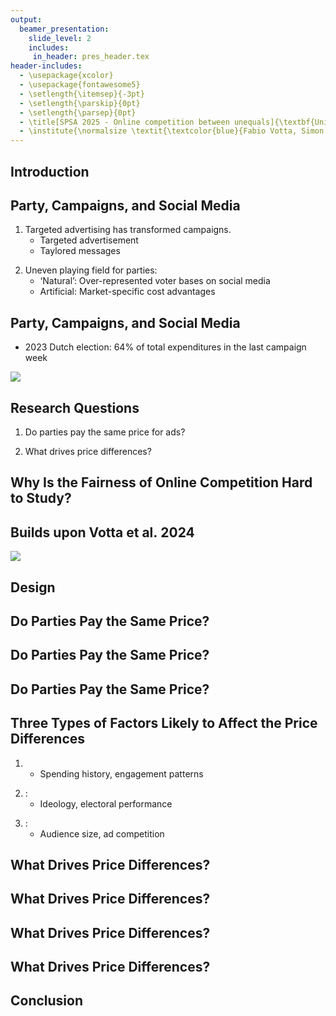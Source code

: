 ```yaml
---
output: 
  beamer_presentation:
    slide_level: 2
    includes:
     in_header: pres_header.tex
header-includes:
  - \usepackage{xcolor}
  - \usepackage{fontawesome5}
  - \setlength{\itemsep}{-3pt}
  - \setlength{\parskip}{0pt}
  - \setlength{\parsep}{0pt}
  - \title[SPSA 2025 - Online competition between unequals]{\textbf{United in Diversity, Divided by Algorithms?} \\ \quad \vspace{.2cm} \\ \large A Cross-National Examination of the Role of Ad Delivery Algorithms for Political Campaigns during the 2024 European Parliament Elections}
  - \institute{\normalsize \textit{\textcolor{blue}{Fabio Votta, Simon Kruschinski, Mads Fuglsang Hove, Anamaria Dutceac Segesten, Márton Bene, Christina Gahn, Linn Sandberg, Jan Zilinsky, Claes de Vreese, James P. Cross, Ruth Dassonneville, Tom Dobber and Benjamin Guinaudeau}} \\ \small \vspace{.7cm} January 9, 2025}
--- 
```


\setbeamerfont{footnote}{size=\tiny}
\setbeamerfont{normal text}{size=\tiny}

\titlepage


## Introduction

\begin{enumerate}
  \item Representative democracy relies on the principle of fair competition
    between political entrepreneurs
  \vspace{.2cm}
  \pause

  \item Campaign regulations serve this purpose:
    \begin{itemize}
      \item the "Equal-time rule" in US, "second counting" rule in Europe
      \item regulation of campaign finances
    \end{itemize}
  \vspace{.2cm}
  \pause

  \item Advent of social media and targeted advertisement disrupts 
    traditional campaigns and challenge regulations
\end{enumerate}

## Party, Campaigns, and Social Media

1. Targeted advertising has transformed campaigns.
   * Targeted advertisement
   * Taylored messages
   
\vspace{.2cm}
\pause

2. Uneven playing field for parties:
   * 'Natural': Over-represented voter bases on social media
   * Artificial: Market-specific cost advantages

## Party, Campaigns, and Social Media

* 2023 Dutch election: 64% of total expenditures in the last campaign week
\vspace{.5cm}

![](pic/dutch_election.png)

## Research Questions

1. Do parties pay the same price for ads?

\vspace{.5cm}
\pause

2. What drives price differences?

## Why Is the Fairness of Online Competition Hard to Study?

\begin{enumerate}
  \item Observational studies face many confounders:
    \begin{itemize}
      \item content, account history, agenda, targeting criteria
    \end{itemize}
  \vspace{.2cm}
  \pause

  \item Sock-puppet experiments:
    \begin{itemize}
      \item lack external validity
    \end{itemize}
  \vspace{.2cm}
  \pause

  \item Our approach: Audit study using real party accounts
\end{enumerate}

## Builds upon Votta et al. 2024

![](pic/pol_com.png)

## Design


\begin{enumerate}
  \item \textbf{Context:}
    \begin{itemize}
      \item 2024 European elections (June)
      \item Facebook and Instagram
    \end{itemize}
    \vspace{.2cm}
    \pause

  \item \textbf{Approach:}
    \begin{itemize}
      \item Real party accounts (30 parties across 8 countries)
      \item Identical "get-out-the-vote" ads with same targeting settings
      \item €1/day for 7 days (April 29, 2024 start)
      \item Outcome: Cost per 1,000 users reached
    \end{itemize}
    \vspace{.2cm}
    \pause

  \item \textbf{Targeting conditions:}
    \begin{itemize}
      \item No targeting
      \item Interested in politics (most-likely)
      \item Below-university education (least-likely)
    \end{itemize}
    \vspace{.2cm}
    \pause

  \item \textbf{Implications:}
    \begin{itemize}
      \item Equal prices would suggest that targeted ads do not distort competition
    \end{itemize}
\end{enumerate}


## Do Parties Pay the Same Price?

\begin{itemize}
  \item \textbf{High variance across countries}
\end{itemize}

\begin{center}
    \includegraphics[height=\textheight]{pic/countries.png}
\end{center}



## Do Parties Pay the Same Price?

\begin{itemize}
  \item \textbf{Within-country differences}:
\begin{itemize}
   \item 4\% average variation (max 27\%)
   \item Small differences but millions of additional campaign reaches
\end{itemize}
\end{itemize}

\begin{center}
    \includegraphics[height=0.8\textheight]{pic/countries.png}
\end{center}

## Do Parties Pay the Same Price?

\begin{itemize}
\item \textbf{Most variation with "No Targetting"}
\begin{itemize}
  \item algorithm more free $\rightarrow$ more bias
\end{itemize}
\end{itemize}

\vspace{.5cm}

\begin{center}
    \includegraphics[height=0.8\textheight]{pic/conditions.png}
\end{center}


## Three Types of Factors Likely to Affect the Price Differences

1. \textbf{Account-level factors:}
   * Spending history, engagement patterns

\vspace{.2cm}
\pause   

2. \textbf{Party-level factors}:
   * Ideology, electoral performance

\vspace{.2cm}
\pause

3. \textbf{Market-level factors}:
   * Audience size, ad competition

## What Drives Price Differences?

\Large\textcolor{red}{%
  \faExclamationTriangle\; Disclaimer: Low statistical power requires caution when drawing conclusions \faExclamationTriangle\;
}



## What Drives Price Differences?

\begin{center}
    \includegraphics[height=\textheight]{pic/account.png}
\end{center}

## What Drives Price Differences?

\begin{center}
    \includegraphics[height=\textheight]{pic/party.png}
\end{center}

## What Drives Price Differences?

\begin{center}
    \includegraphics[height=\textheight]{pic/market.png}
\end{center}

## Conclusion

\begin{enumerate}
  \item Ad algorithms (unintentionally) favor some political actors
  \vspace{.2cm}
  \pause

  \item Within-country price variation:
    \begin{itemize}
      \item Average 4\% (max 27\%)
      \item Significant exposure bias
    \end{itemize}
  \vspace{.2cm}
  \pause

  \item Key drivers:
    \begin{itemize}
      \item Audience size
      \item Spending history
      \item Ideology (?)
      \item Transnational parties (?)
    \end{itemize}
  \vspace{.2cm}
  \pause

  \item Calls for stricter regulation to preserve democracy
    \begin{itemize}
      \item Algorithmic fairness
      \item Algorithmic access for independent researchers
    \end{itemize}
\end{enumerate}